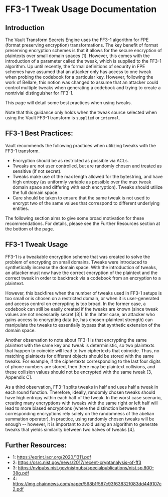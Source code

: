 # FF3-1 Tweak Usage Documentation

## Introduction 

The Vault Transform Secrets Engine uses the FF3-1 algorithm for FPE 
(format preserving encryption) transformations. The key benefit of format
preserving encryption schemes is that it allows for the secure encryption 
of plaintexts over small domain spaces [1]. However, this comes with 
the introduction of a parameter called the tweak, which is supplied to the 
FF3-1 algorithm. Up until recently, the formal definitions of security in FPE 
schemes have assumed that an attacker only has access to one tweak when probing 
the codebook for a particular key. However, following the work of Bellare, this 
notion was changed to assume that an attacker could control multiple tweaks when 
generating a codebook and trying to create a nontrivial distinguisher for FF3-1. 

This page will detail some best practices when using tweaks.

Note that this guidance only holds when the tweak source selected when using the Vault
FF3-1 transform is `supplied` or `internal`. 

## FF3-1 Best Practices:

Vault recommends the following practices when utilizing tweaks with the FF3-1 
transform.

* Encryption should be as restricted as possible via ACLs. 
* Tweaks are not user controlled, but are randomly chosen and treated as 
sensitive (if not secret). 
* Tweaks make use of the max length allowed for the bytestring,
and have high entropy (as uniformly variable as possible over the max tweak 
domain space and differing with each encryption). Tweaks should utilize the
full domain space.
* Care should be taken to ensure that the same tweak is not used to encrypt
two of the same values that correspond to different underlying entities.

The following section aims to give some broad motivation for these recommendations. 
For details, please see the Further Resources section at the bottom of the page.

## FF3-1 Tweak Usage

FF3-1 is a tweakable encryption scheme that was created to solve the problem of
encrypting on small domains. Tweaks were introduced to synthetically increase the
domain space. With the introduction of tweaks, an attacker must now have the
correct encryption of the plaintext and the correct tweak in order to backtrack 
via a codebook from an encryption to a plaintext. 

However, this backfires when the number of tweaks used in FF3-1 setups
is too small or is chosen on a restricted domain, or when it is user-generated and 
access control on encrypting is too broad. In the former case, a codebook can still
be easily created if the tweaks are known (since tweak values are not necessarily
secret [3]). In the latter case, an attacker who gains access to encrypting data
(ie, has chosen-plaintext strength) can manipulate the tweaks to essentially bypass
that synthetic extension of the domain space. 

Another observation to note about FF3-1 is that encrypting the same plaintext 
with the same key and tweak is deterministic, so two plaintexts that happen to
coincide will lead to two ciphertexts that coincide. 
Thus, no matching plaintexts for different objects should be stored with the same
tweaks. For example, if the ciphertexts corresponding to the last four digits
of phone numbers are stored, then there may be plaintext collisions, and these
collision values should not be encrypted with the same tweak [3, Appendix C].

As a third observation, FF3-1 splits tweaks in half and uses half a tweak in each round function.
Therefore, ideally, randomly chosen tweaks should have high entropy within each half of the tweak.
In the worst case scenario, creating many encryptions with tweaks with the same right or left half 
will lead to more biased encryptions (where the distinction between the corresponding
encryptions rely solely on the randomness of the abelian summation operator).
In practice, using randomly chosen tweaks will be enough -- however, it is important
to avoid using an algorithm to generate tweaks that yields similarity between two
halves of tweaks [4]. 

## Further Resources: 

* 1: https://eprint.iacr.org/2020/1311.pdf
* 2: https://csrc.nist.gov/news/2017/recent-cryptanalysis-of-ff3 
* 3: https://nvlpubs.nist.gov/nistpubs/specialpublications/nist.sp.800-38g.pdf 
* 4: https://img.chainnews.com/paper/568b1f587c93f63832f083dd449107c2.pdf 
